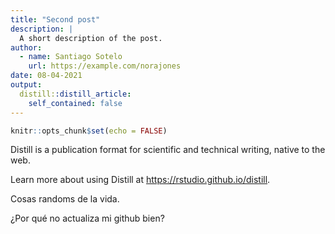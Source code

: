 ```yaml
---
title: "Second post"
description: |
  A short description of the post.
author:
  - name: Santiago Sotelo
    url: https://example.com/norajones
date: 08-04-2021
output:
  distill::distill_article:
    self_contained: false
---
```



```r
knitr::opts_chunk$set(echo = FALSE)
```

Distill is a publication format for scientific and technical writing, native to the web.

Learn more about using Distill at <https://rstudio.github.io/distill>.

Cosas randoms de la vida.

¿Por qué no actualiza mi github bien?

